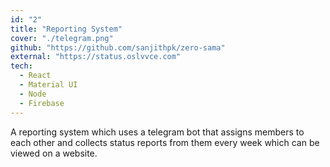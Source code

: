 ```yaml
---
id: "2"
title: "Reporting System"
cover: "./telegram.png"
github: "https://github.com/sanjithpk/zero-sama"
external: "https://status.oslvvce.com"
tech:
  - React
  - Material UI
  - Node
  - Firebase
---
```


A reporting system which uses a telegram bot that assigns members to each other and collects status reports from them every week which can be viewed on a website.
